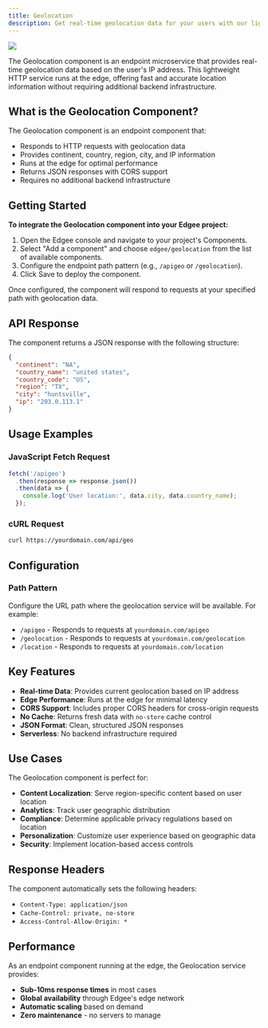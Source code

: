 ```yaml
---
title: Geolocation
description: Get real-time geolocation data for your users with our lightweight endpoint component.
---
```


<img src="/images/banners/geolocation.png" className="rounded-lg" noZoom />


<EdgeeSdk />

The Geolocation component is an endpoint microservice that provides real-time geolocation data based on the user's IP address. 
This lightweight HTTP service runs at the edge, offering fast and accurate location information without requiring additional backend infrastructure.

## What is the Geolocation Component?

The Geolocation component is an endpoint component that:
- Responds to HTTP requests with geolocation data
- Provides continent, country, region, city, and IP information
- Runs at the edge for optimal performance
- Returns JSON responses with CORS support
- Requires no additional backend infrastructure

## Getting Started

**To integrate the Geolocation component into your Edgee project:**

1. Open the Edgee console and navigate to your project's Components.
2. Select "Add a component" and choose `edgee/geolocation` from the list of available components.
3. Configure the endpoint path pattern (e.g., `/apigeo` or `/geolocation`).
4. Click Save to deploy the component.

Once configured, the component will respond to requests at your specified path with geolocation data.

## API Response

The component returns a JSON response with the following structure:

```json
{
  "continent": "NA",
  "country_name": "united states",
  "country_code": "US",
  "region": "TX",
  "city": "huntsville",
  "ip": "203.0.113.1"
}
```

## Usage Examples

### JavaScript Fetch Request
```javascript
fetch('/apigeo')
  .then(response => response.json())
  .then(data => {
    console.log('User location:', data.city, data.country_name);
  });
```

### cURL Request
```bash
curl https://yourdomain.com/api/geo
```

## Configuration

### Path Pattern
Configure the URL path where the geolocation service will be available. For example:
- `/apigeo` - Responds to requests at `yourdomain.com/apigeo`
- `/geolocation` - Responds to requests at `yourdomain.com/geolocation`
- `/location` - Responds to requests at `yourdomain.com/location`

## Key Features

- **Real-time Data**: Provides current geolocation based on IP address
- **Edge Performance**: Runs at the edge for minimal latency
- **CORS Support**: Includes proper CORS headers for cross-origin requests
- **No Cache**: Returns fresh data with `no-store` cache control
- **JSON Format**: Clean, structured JSON responses
- **Serverless**: No backend infrastructure required

## Use Cases

The Geolocation component is perfect for:
- **Content Localization**: Serve region-specific content based on user location
- **Analytics**: Track user geographic distribution
- **Compliance**: Determine applicable privacy regulations based on location
- **Personalization**: Customize user experience based on geographic data
- **Security**: Implement location-based access controls

## Response Headers

The component automatically sets the following headers:
- `Content-Type: application/json`
- `Cache-Control: private, no-store`
- `Access-Control-Allow-Origin: *`

## Performance

As an endpoint component running at the edge, the Geolocation service provides:
- **Sub-10ms response times** in most cases
- **Global availability** through Edgee's edge network
- **Automatic scaling** based on demand
- **Zero maintenance** - no servers to manage


